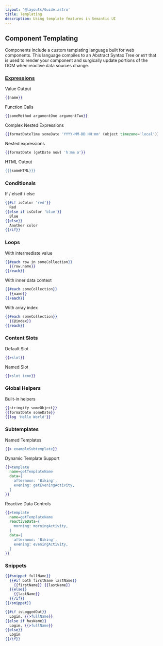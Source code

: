 ```yaml
---
layout: '@layouts/Guide.astro'
title: Templating
description: Using template features in Semantic UI
---
```


## Component Templating

Components include a custom templating language built for web components. This language compiles to an Abstract Syntax Tree or `AST` that is used to render your component and surgically update portions of the DOM when reactive data sources change.

### [Expressions](templates/expressions)

Value Output
```handlebars
{{name}}
```

Function Calls
```handlebars
{{someMethod argumentOne argumentTwo}}
```

Complex Nested Expressions
```handlebars
{{formatDateTime someDate 'YYYY-MM-DD HH:mm' (object timezone='local')}}
```

Nested expressions
```handlebars
{{formatDate (getDate now) 'h:mm a'}}
```

HTML Output
```handlebars
{{{someHTML}}}
```

### Conditionals

If / elseif / else
```handlebars
{{#if isColor 'red'}}
  Red
{{else if isColor 'blue'}}
  Blue
{{else}}
  Another color
{{/if}}
```

### Loops

With intermediate value
```handlebars
{{#each row in someCollection}}
  {{row.name}}
{{/each}}
```

With inner data context
```handlebars
{{#each someCollection}}
  {{name}}
{{/each}}
```

With array index
```handlebars
{{#each someCollection}}
  {{@index}}
{{/each}}
```

### Content Slots

Default Slot
```handlebars
{{>slot}}
```
Named Slot
```handlebars
{{>slot icon}}
```

### Global Helpers


Built-in helpers
```handlebars
{{stringify someObject}}
{{formatDate someDate}}
{{log 'Hello World'}}
```

### Subtemplates

Named Templates
```handlebars
{{> exampleSubtemplate}}
```
Dynamic Template Support
```handlebars
{{>template
  name=getTemplateName
  data={
    afternoon: 'Biking',
    evening: getEveningActivity,
  }
}}
```

Reactive Data Controls
```handlebars
{{>template
  name=getTemplateName
  reactiveData={
    morning: morningActivity,
  }
  data={
    afternoon: 'Biking',
    evening: eveningActivity,
  }
}}
```

### Snippets

```handlebars
{{#snippet fullName}}
  {{#if both firstName lastName}}
    {{firstName}} {{lastName}}
  {{else}}
    {{lastName}}
  {{/if}}
{{/snippet}}

{{#if isLoggedOut}}
  Login, {{>fullName}}
{{else if hasName}}
  Login, {{>fullName}}
{{else}}
  Login
{{/if}}
